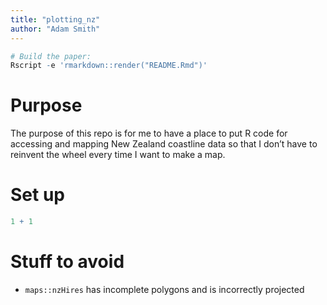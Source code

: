 ```yaml
---
title: "plotting_nz"
author: "Adam Smith"
---
```


```r
# Build the paper:
Rscript -e 'rmarkdown::render("README.Rmd")'
```

# Purpose

The purpose of this repo is for me to have a place to put R code for accessing and mapping New Zealand coastline data so that I don't have to reinvent the wheel every time I want to make a map.

# Set up

```r
1 + 1
```


# Stuff to avoid

- `maps::nzHires` has incomplete polygons and is incorrectly projected

